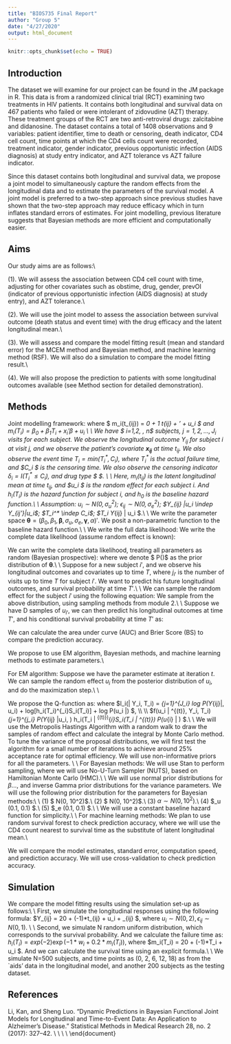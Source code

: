 ```yaml
---
title: "BIOS735 Final Report"
author: "Group 5"
date: "4/27/2020"
output: html_document
---
```


```r
knitr::opts_chunk$set(echo = TRUE)
```

## Introduction

The dataset we will examine for our project can be found in the JM package in R. This data is from a randomized clinical trial (RCT) examining two treatments in HIV patients. It contains both longitudinal and survival data on 467 patients who failed or were intolerant of zidovudine (AZT) therapy. These treatment groups of the RCT are two anti-retroviral drugs: zalcitabine and didanosine. The dataset contains a total of 1408 observations and 9 variables: patient identifier, time to death or censoring, death indicator, CD4 cell count, time points at which the CD4 cells count were recorded, treatment indicator, gender indicator, previous opportunistic infection (AIDS diagnosis) at study entry indicator, and AZT tolerance vs AZT failure indicator.

Since this dataset contains both longitudinal and survival data, we propose a joint model to simultaneously capture the random effects from the longitudinal data and to estimate the parameters of the survival model. A joint model is preferred to a two-step approach since previous studies have shown that the two-step approach may reduce efficacy which in turn inflates standard errors of estimates. For joint modelling, previous literature suggests that Bayesian methods are more efficient and computationally easier.

## Aims

Our study aims are as follows:\\

(1). We will assess the association between CD4 cell count with time, adjusting for other covariates such as obstime, drug, gender, prevOI (indicator of previous opportunistic infection (AIDS diagnosis) at study entry), and AZT tolerance.\\

(2). We will use the joint model to assess the association between survival outcome (death status and event time) with the drug efficacy and the latent longitudinal mean.\\

(3). We will assess and compare the model fitting result (mean and standard error) for the MCEM method and Bayesian method, and machine learning method (RSF). We will also do a simulation to compare the model fitting result.\\

(4). We will also propose the prediction to patients with some longitudinal outcomes available (see Method section for detailed demonstration).

## Methods 

Joint modelling framework:
\begin{align}
    Y_{ij} =& m_i(t_{ij}) + \epsilon_{ij}\\
    h_i(T_i) =& h_0\exp(\boldsymbol{w_i'}\boldsymbol{\gamma} + \alpha m_i(T_i))
\end{align}
where $ m_i(t_{ij}) = \beta_0 + \beta_1 t_{ij} + \boldsymbol{x_{ij}}' \boldsymbol{\beta} + u_i $ and $m_i(T_i) = \beta_0 + \beta_1 T_{i} + x_i'\beta + u_i$ \\
\\
We have $ i=1,2, \dots, n$ subjects, $j = 1, 2,\dots, J_i$ visits for each subject. We observe the longitudinal outcome $Y_{ij}$ for subject i at visit j, and we observe the patient's covariate $\boldsymbol{x_{ij}}$ at time $t_{ij}$. We also observe the event time $T_i = \text{min}(T_i^*, C_i)$, where $T_i^*$ is the actual failure time, and $C_i $ is the censoring time. We also observe the censoring indicator $\delta_i = I(T_i^*\leq C_i)$, and drug type $ \boldsymbol{w_i}$. \\
\\
Here, $m_i(t_{ij})$ is the latent longitudinal mean at time $t_{ij}$, and $u_i $ is the random effect for each subject $i$. And $h_i(T_i)$ is the hazard function for subject $i$, and $h_0$ is the baseline hazard function.\\
\\
Assumption: $u_i \sim N(0, \sigma_u^2)$; $\epsilon_{ij} \sim N(0, \sigma_e^2)$; $Y_{ij} |u_i \indep Y_{ij'}|u_i$; $T_i^* \indep C_i$; $T_i \indep Y_{ij} | u_i $.\\
\\
We write the parameter space $\boldsymbol{\theta} = (\beta_0, \beta_1, \boldsymbol{\beta}, \sigma_u, \sigma_e, \boldsymbol{\gamma}, \alpha)'$. We posit a non-parametric function to the baseline hazard function.\\
\\
We write the full data likelihood:
\begin{align}
    L(\boldsymbol{\theta} | Y, T) = \prod_{i=1}^n \int_{-\infty}^{\infty} [\prod_{j=1}^{J_i} P(Y_{ij} | \beta, u_i)] [h_i(T_i)^{\delta_i} S_i(T_i)] P(u_i|\sigma_u^2) du 
\end{align}
We write the complete data likelihood (assume random effect is known):
\begin{align}
    L_C(\boldsymbol{\theta} | Y, T) = \prod_{i=1}^n [\prod_{j=1}^{J_i} P(Y_{ij} | \beta, u_i)] [h_i(T_i)^{\delta_i} S_i(T_i)] P(u_i|\sigma_u^2) 
\end{align}

We can write the complete data likelihood, treating all parameters as random (Bayesian prospective):
\begin{align}
    L_B(\boldsymbol{\theta} | Y, T) = \prod_{i=1}^n [\prod_{j=1}^{J_i} P(Y_{ij} | \beta, u_i)] [h_i(T_i)^{\delta_i} S_i(T_i)] P(u_i|\sigma_u^2) P(\boldsymbol{\theta})
\end{align}
where we denote $ P(\boldsymbol{\theta})$ as the prior distribution of $\boldsymbol{\theta}$.\\
\\
Suppose for a new subject $i'$, and we observe his longitudinal outcomes and covariates up to time $T$, where $j_{i'}$ is the number of visits up to time $T$ for subject $i'$. We want to predict his future longitudinal outcomes, and survival probability at time $T'$.\\
\\
We can sample the random effect for the subject $i'$ using the following equation:
\begin{align}
    P(u_{i'} | Y_{i'}^{(T)}, T_{i'}>T, \boldsymbol{\hat \theta}) \propto \prod_{j=1}^{j_{i'}} P(Y_{i'j} |u_i', \boldsymbol{\hat \theta}) P(T_{i'}>T | u_{i'}, \boldsymbol{\hat \theta}) P(u_{i'} | \boldsymbol{\hat \theta})
\end{align}
We sample from the above distribution, using sampling methods from module 2.\\
\\
Suppose we have D samples of $u_{i'}$, we can then predict his longitudinal outcomes at time $T'$, and his conditional survival probability at time $T'$ as:
\begin{align}
    m_{i'}(T') =& \hat \beta_0 + \hat \beta_1 T' + \boldsymbol{x_{i'j}'} \boldsymbol{\hat \beta} + u_{i'}^{(d)} \\
    P(T_{i'}>T' | T_{i'}>T) =& S_{i'}(T' |  \boldsymbol{\hat \theta}, u_{i'}^{(d)})/S_{i'}(T  | \boldsymbol{\hat \theta}, u_{i'}^{(d)})
\end{align}

We can calculate the area under curve (AUC) and Brier Score (BS) to compare the prediction accuracy.

\section{Analysis Plan}
We propose to use EM algorithm, Bayesian methods, and machine learning methods to estimate parameters.\\

For EM algorithm: Suppose we have the parameter estimate at iteration $t$. We can sample the random effect $u_i$ from the posterior distribution of $u_i$, and do the maximization step.\\
\\

We propose the Q-function as:
\begin{align}
    Q(Y|\theta^{(t)}) =& E(l_c(\theta^{(t)}|Y, T)) \\
    =& \sum_{i=1}^n \int l_i(\theta | Y_i, T_i) f(u_i | \theta^{(t)}, Y_i, T_i) du
\end{align}
where $l_i(\theta | Y_i, T_i) = \sum_{j=1}^{J_i} log P(Y_{ij}|\theta, u_i) + log[h_i(T_i)^{\delta_i}S_i(T_i)] + log P(u_i |\theta) $, \\
\\
$f(u_i | \theta^{(t)}, Y_i, T_i) \propto \prod_{j=1}^{j_i} P(Y_{ij} |u_i, \boldsymbol{\theta^{(t)}}) h_i(T_i | \theta^{(t)})^{\delta_i}S_i(T_i | \theta^{(t)}) P(u_{i} | \boldsymbol{ \theta^{(t)}}) $.\\
\\
We will use the Metropolis Hastings Algorithm with a random walk to draw the samples of random effect and calculate the integral by Monte Carlo method.  To tune the variance of the proposal distributions, we will first test the algorithm for a small number of iterations to achieve around 25\% acceptance rate for optimal efficiency. We will use non-informative priors for all the parameters. \\
\\
For Bayesian methods: We will use Stan to perform sampling, where we will use No-U-Turn Sampler (NUTS), based on Hamiltonian Monte Carlo (HMC).\\
\\
We will use normal prior distributions for $\beta$..., and inverse Gamma prior distributions for the variance parameters. We will use the following prior distribution for the parameters for Bayesian methods:\\
\\
(1) $ \beta \sim N(0, 10^2)$.\\
(2) $ \gamma \sim N(0, 10^2)$.\\
(3) $\alpha \sim N(0, 10^2)$.\\
(4) $\sigma_u \sim \text{Inverse Gamma}(0.1, 0.1) $.\\
(5) $\sigma_e \sim \text{Inverse Gamma}(0.1, 0.1) $.\\
\\
We will use a constant baseline hazard function for simplicity.\\
\\
For machine learning methods: We plan to use random survival forest to check prediction accuracy, where we will use the CD4 count nearest to survival time as the substitute of latent longitudinal mean.\\

We will compare the model estimates, standard error, computation speed, and prediction accuracy. We will use cross-validation to check prediction accuracy.

## Simulation

We compare the model fitting results using the simulation set-up as follows:\\
\\
First, we simulate the longitudinal responses using the following formula: $Y_{ij} = 20 + (-1)*t_{ij} + u_i + \epsilon_{ij} $, where $u_i \sim N(0, 2), \epsilon_{ij} \sim N(0, 1)$. \\
\\
Second, we simulate N random uniform distribution, which corresponds to the survival probability. And we calculate the failure time as: $h_i(T_i) = exp(-2) \exp(-1*w_i + 0.2*m_i(T_i))$, where $m_i(T_i) = 20 + (-1)*T_i + u_i $. And we can calculate the survival time using an explicit formula.\\
\\
We simulate N=500 subjects, and time points as (0, 2, 6, 12, 18) as from the `aids' data in the longitudinal model, and another 200 subjects as the testing dataset.


## References 

Li, Kan, and Sheng Luo. “Dynamic Predictions in Bayesian Functional Joint Models for Longitudinal and Time-to-Event Data: An Application to Alzheimer’s Disease.” Statistical Methods in Medical Research 28, no. 2 (2017): 327–42. \url{https://doi.org/10.1177/0962280217722177.}\\
\\
\url{http://www.drizopoulos.com/vignettes/multivariate\%20joint\%20models}\\
\\
\url{http://www.drizopoulos.com/vignettes/dynamic_predictions}
\end{document}
